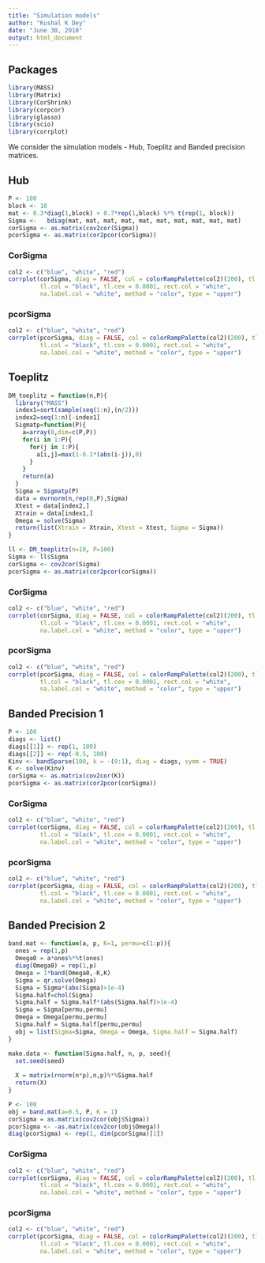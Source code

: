 ```yaml
---
title: "Simulation models"
author: "Kushal K Dey"
date: "June 30, 2018"
output: html_document
---
```


## Packages 

```r
library(MASS) 
library(Matrix)
library(CorShrink)
library(corpcor)
library(glasso)
library(scio)
library(corrplot)
```

We consider the simulation models - Hub, Toeplitz and Banded precision matrices. 

## Hub

```r
P <- 100
block <- 10
mat <- 0.3*diag(1,block) + 0.7*rep(1,block) %*% t(rep(1, block))
Sigma <-   bdiag(mat, mat, mat, mat, mat, mat, mat, mat, mat, mat)
corSigma <- as.matrix(cov2cor(Sigma))
pcorSigma <- as.matrix(cor2pcor(corSigma))
```

### CorSigma

```r
col2 <- c("blue", "white", "red")
corrplot(corSigma, diag = FALSE, col = colorRampPalette(col2)(200), tl.pos = "td", 
         tl.col = "black", tl.cex = 0.0001, rect.col = "white", 
         na.label.col = "white", method = "color", type = "upper")
```

### pcorSigma

```r
col2 <- c("blue", "white", "red")
corrplot(pcorSigma, diag = FALSE, col = colorRampPalette(col2)(200), tl.pos = "td", 
         tl.col = "black", tl.cex = 0.0001, rect.col = "white", 
         na.label.col = "white", method = "color", type = "upper")
```


## Toeplitz

```r
DM_toeplitz = function(n,P){
  library("MASS")
  index1=sort(sample(seq(1:n),(n/2)))
  index2=seq(1:n)[-index1]
  Sigmatp=function(P){
    a=array(0,dim=c(P,P))
    for(i in 1:P){
      for(j in 1:P){
        a[i,j]=max(1-0.1*(abs(i-j)),0)
      }
    }
    return(a)
  }
  Sigma = Sigmatp(P)
  data = mvrnorm(n,rep(0,P),Sigma)
  Xtest = data[index2,]
  Xtrain = data[index1,]
  Omega = solve(Sigma)
  return(list(Xtrain = Xtrain, Xtest = Xtest, Sigma = Sigma))
}

ll <- DM_toeplitz(n=10, P=100)
Sigma <- ll$Sigma
corSigma <- cov2cor(Sigma)
pcorSigma <- as.matrix(cor2pcor(corSigma))

```


### CorSigma

```r
col2 <- c("blue", "white", "red")
corrplot(corSigma, diag = FALSE, col = colorRampPalette(col2)(200), tl.pos = "td", 
         tl.col = "black", tl.cex = 0.0001, rect.col = "white", 
         na.label.col = "white", method = "color", type = "upper")
```

### pcorSigma

```r
col2 <- c("blue", "white", "red")
corrplot(pcorSigma, diag = FALSE, col = colorRampPalette(col2)(200), tl.pos = "td", 
         tl.col = "black", tl.cex = 0.0001, rect.col = "white", 
         na.label.col = "white", method = "color", type = "upper")
```

## Banded Precision 1

```r
P <- 100
diags <- list()
diags[[1]] <- rep(1, 100)
diags[[2]] <- rep(-0.5, 100)
Kinv <- bandSparse(100, k = -(0:1), diag = diags, symm = TRUE)
K <- solve(Kinv)
corSigma <- as.matrix(cov2cor(K))
pcorSigma <- as.matrix(cor2pcor(corSigma))
```

### CorSigma

```r
col2 <- c("blue", "white", "red")
corrplot(corSigma, diag = FALSE, col = colorRampPalette(col2)(200), tl.pos = "td", 
         tl.col = "black", tl.cex = 0.0001, rect.col = "white", 
         na.label.col = "white", method = "color", type = "upper")
```

### pcorSigma

```r
col2 <- c("blue", "white", "red")
corrplot(pcorSigma, diag = FALSE, col = colorRampPalette(col2)(200), tl.pos = "td", 
         tl.col = "black", tl.cex = 0.0001, rect.col = "white", 
         na.label.col = "white", method = "color", type = "upper")
```

## Banded Precision 2

```r
band.mat <- function(a, p, K=1, permu=c(1:p)){
  ones = rep(1,p)
  Omega0 = a*ones%*%t(ones)
  diag(Omega0) = rep(1,p)
  Omega = 1*band(Omega0,-K,K)
  Sigma = qr.solve(Omega)
  Sigma = Sigma*(abs(Sigma)>1e-4)
  Sigma.half=chol(Sigma)
  Sigma.half = Sigma.half*(abs(Sigma.half)>1e-4)
  Sigma = Sigma[permu,permu]
  Omega = Omega[permu,permu]
  Sigma.half = Sigma.half[permu,permu]
  obj = list(Sigma=Sigma, Omega = Omega, Sigma.half = Sigma.half)
}

make.data <- function(Sigma.half, n, p, seed){
  set.seed(seed)  
  
  X = matrix(rnorm(n*p),n,p)%*%Sigma.half
  return(X)
}

P <- 100
obj = band.mat(a=0.5, P, K = 1)
corSigma = as.matrix(cov2cor(obj$Sigma))
pcorSigma <- -as.matrix(cov2cor(obj$Omega))
diag(pcorSigma) <- rep(1, dim(pcorSigma)[1])

```

### CorSigma

```r
col2 <- c("blue", "white", "red")
corrplot(corSigma, diag = FALSE, col = colorRampPalette(col2)(200), tl.pos = "td", 
         tl.col = "black", tl.cex = 0.0001, rect.col = "white", 
         na.label.col = "white", method = "color", type = "upper")
```

### pcorSigma

```r
col2 <- c("blue", "white", "red")
corrplot(pcorSigma, diag = FALSE, col = colorRampPalette(col2)(200), tl.pos = "td", 
         tl.col = "black", tl.cex = 0.0001, rect.col = "white", 
         na.label.col = "white", method = "color", type = "upper")
```

